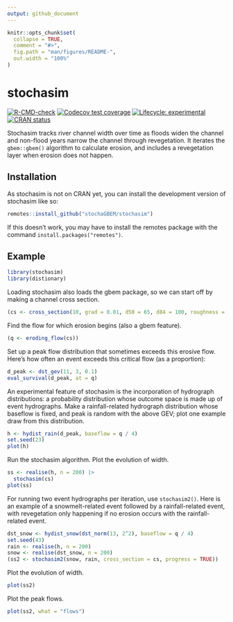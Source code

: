```yaml
---
output: github_document
---
```


<!-- README.md is generated from README.Rmd. Please edit that file -->

```r
knitr::opts_chunk$set(
  collapse = TRUE,
  comment = "#>",
  fig.path = "man/figures/README-",
  out.width = "100%"
)
```

# stochasim

<!-- badges: start -->
[![R-CMD-check](https://github.com/stochaGBEM/stochasim/actions/workflows/R-CMD-check.yaml/badge.svg)](https://github.com/stochaGBEM/stochasim/actions/workflows/R-CMD-check.yaml)
[![Codecov test coverage](https://codecov.io/gh/stochaGBEM/stochasim/branch/main/graph/badge.svg)](https://app.codecov.io/gh/stochaGBEM/stochasim?branch=main)
[![Lifecycle: experimental](https://img.shields.io/badge/lifecycle-experimental-orange.svg)](https://lifecycle.r-lib.org/articles/stages.html#experimental)
[![CRAN status](https://www.r-pkg.org/badges/version/stochasim)](https://CRAN.R-project.org/package=stochasim)
<!-- badges: end -->

Stochasim tracks river channel width over time as floods widen the channel and non-flood years narrow the channel through revegetation. It iterates the `gbem::gbem()` algorithm to calculate erosion, and includes a revegetation layer when erosion does not happen.

## Installation

As stochasim is not on CRAN yet, you can install the development version of stochasim like so:

``` r
remotes::install_github("stochaGBEM/stochasim")
```

If this doesn't work, you may have to install the remotes package with the command `install.packages("remotes")`.

## Example

```r
library(stochasim)
library(distionary)
```

Loading stochasim also loads the gbem package, so we can start off by making a channel cross section.

```r
(cs <- cross_section(10, grad = 0.01, d50 = 65, d84 = 100, roughness = 0.01))
```

Find the flow for which erosion begins (also a gbem feature).

```r
(q <- eroding_flow(cs))
```

Set up a peak flow distribution that sometimes exceeds this erosive flow. Here's how often an event exceeds this critical flow (as a proportion):

```r
d_peak <- dst_gev(11, 3, 0.1)
eval_survival(d_peak, at = q)
```

An experimental feature of stochasim is the incorporation of hydrograph distributions: a probability distribution whose outcome space is made up of event hydrographs. Make a rainfall-related hydrograph distribution whose baseflow is fixed, and peak is random with the above GEV; plot one example draw from this distribution.

```r
h <- hydist_rain(d_peak, baseflow = q / 4)
set.seed(23)
plot(h)
```

Run the stochasim algorithm. Plot the evolution of width.

```r
ss <- realise(h, n = 200) |> 
  stochasim(cs)
plot(ss)
```

For running two event hydrographs per iteration, use `stochasim2()`. Here is an example of a snowmelt-related event followed by a rainfall-related event, with revegetation only happening if no erosion occurs with the rainfall-related event.

```r
dst_snow <- hydist_snow(dst_norm(13, 2^2), baseflow = q / 4)
set.seed(43)
rain <- realise(h, n = 200)
snow <- realise(dst_snow, n = 200)
(ss2 <- stochasim2(snow, rain, cross_section = cs, progress = TRUE))
```

Plot the evolution of width.

```r
plot(ss2)
```

Plot the peak flows.

```r
plot(ss2, what = "flows")
```


